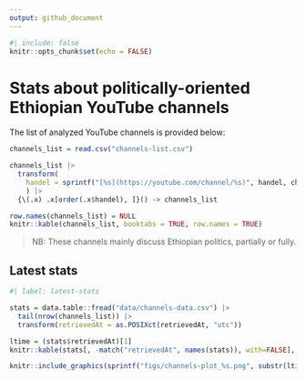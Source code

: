 ```yaml
---
output: github_document
---
```


```r
#| include: false
knitr::opts_chunk$set(echo = FALSE)
```

# Stats about politically-oriented Ethiopian YouTube channels

The list of analyzed YouTube channels is provided below:

```r
channels_list = read.csv("channels-list.csv")

channels_list |> 
  transform(
    handel = sprintf("[%s](https://youtube.com/channel/%s)", handel, channel_id)
    ) |> 
  {\(.x) .x[order(.x$handel), ]}() -> channels_list

row.names(channels_list) = NULL
knitr::kable(channels_list, booktabs = TRUE, row.names = TRUE)
```

> NB: These channels mainly discuss Ethiopian politics, partially or fully.

## Latest stats

```r
#| label: latest-stats

stats = data.table::fread("data/channels-data.csv") |> 
  tail(nrow(channels_list)) |> 
  transform(retrievedAt = as.POSIXct(retrievedAt, "utc"))

ltime = (stats$retrievedAt)[1]
knitr::kable(stats[, -match("retrievedAt", names(stats)), with=FALSE], caption = sprintf("Latest stats as of %s", ltime))
```

```r
knitr::include_graphics(sprintf("figs/channels-plot_%s.png", substr(ltime, 1, 19)))
```
